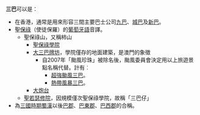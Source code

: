 '''三巴'''可以是：
*在香港，通常是用來形容三間主要巴士公司[[九巴|九巴]]、[[城巴|城巴]]及[[新巴|新巴]]。
*聖[[保祿|保祿]]（使徒保羅）的[[葡萄牙語|葡萄牙語]]音譯。
** 聖保祿山，又稱柿山
***[[聖保祿學院|聖保祿學院]]
***[[大三巴牌坊|大三巴牌坊]]，學院僅存的地面建築，是澳門的象徵
****自2007年「颱風珍珠」被除名後，颱風委員會決定用以上旅遊景點名稱代替。計有︰
*****[[超強颱風三巴_(2012年)|超強颱風三巴]]。
*****[[熱帶風暴三巴_(2018年)|熱帶風暴三巴]]。
***[[大炮台|大炮台]]
**[[聖若瑟修院|聖若瑟修院]]，因規模僅次聖保祿學院，故稱「三巴仔」
*為[[三國時期|三國時期]][[蜀漢|蜀漢]]以後[[巴郡|巴郡]]、[[巴東郡|巴東郡]]、[[巴西郡|巴西郡]]的合稱。

{{disambig|Cat=二字地名消歧義}}